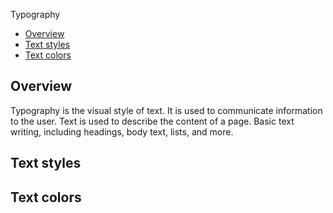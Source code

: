 
<Meta title="Foundations/Typography" />

<!--- Component documentation -->

<ComponentName withFoundationBackground>Typography</ComponentName>

- [Overview](#overview)
- [Text styles](#text-styles)
- [Text colors](#text-colors)

## Overview

Typography is the visual style of text. It is used to communicate information to the user.
Text is used to describe the content of a page. Basic text writing, including headings, body text, lists, and more.

## Text styles

<TextGroup />

## Text colors

<TextColors />
